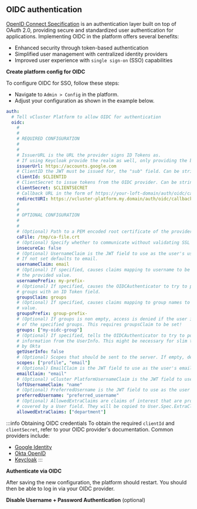 
## OIDC authentication

[OpenID Connect Specification](https://openid.net/specs/openid-connect-core-1_0.html) is an authentication layer built on top of OAuth 2.0, providing secure and standardized user authentication for applications. Implementing OIDC in the platform offers several benefits:

- Enhanced security through token-based authentication
- Simplified user management with centralized identity providers
- Improved user experience with `single sign-on` (SSO) capabilities

<Flow id="sso-oidc">
<Step>

**Create platform config for OIDC**

To configure OIDC for SSO, follow these steps:

- Navigate to `Admin > Config` in the platform.
- Adjust your configuration as shown in the example below.

```yaml title="Platform OIDC configuration"
auth:
  # Tell vCluster Platform to allow OIDC for authentication
  oidc:
    #
    #
    # REQUIRED CONFIGURATION
    #
    #
    # IssuerURL is the URL the provider signs ID Tokens as.
    # If using Keycloak provide the realm as well, only providing the base URL will return a 404. Ex. https://your-keycloak/realms/YOUR-REALM
    issuerUrl: https://accounts.google.com
    # ClientID the JWT must be issued for, the "sub" field. Can be string literal or pulled from the environment.
    clientId: $CLIENTID
    # ClientSecret to issue tokens from the OIDC provider. Can be string literal or pulled from the environment.
    clientSecret: $CLIENTSECRET
    # Callback URL in the form of https://your-loft-domain/auth/oidc/callback
    redirectURI: https://vcluster-platform.my.domain/auth/oidc/callback
    #
    #
    # OPTIONAL CONFIGURATION
    #
    #
    # (Optional) Path to a PEM encoded root certificate of the provider.
    caFile: /tmp/ca-file.crt
    # (Optional) Specify whether to communicate without validating SSL certificates
    insecureCa: false
    # (Optional) UsernameClaim is the JWT field to use as the user's username.
    # If not set defaults to email.
    usernameClaim: email
    # (Optional) If specified, causes claims mapping to username to be prefix with
    # the provided value.
    usernamePrefix: my-prefix-
    # (Optional) If specified, causes the OIDCAuthenticator to try to populate the user's
    # groups with an ID Token field.
    groupsClaim: groups
    # (Optional) If specified, causes claims mapping to group names to be prefixed with the
    # value.
    groupsPrefix: group-prefix-
    # (Optional) If groups is non empty, access is denied if the user is not part of at least one
    # of the specified groups. This requires groupsClaim to be set!
    groups: ["my-oidc-group"]
    # (Optional) If specified, tells the OIDCAuthenticator to try to populate the user's
    # information from the UserInfo. This might be necessary for slim tokens such as used
    # by Okta
    getUserInfo: false
    # (Optional) Scopes that should be sent to the server. If empty, defaults to "email" and "profile".
    scopes: ["profile", "email"]
    # (Optional) EmailClaim is the JWT field to use as the user's email.
    emailClaim: "email"
    # (Optional) vCluster PlatformUsernameClaim is the JWT field to use as the user's ID (Kubernetes name) and username
    loftUsernameClaim: "name"
    # (Optional) PreferredUsername is the JWT field to use as the user's display name
    preferredUsername: "preferred_username"
    # (Optional) AllowedExtraClaims are claims of interest that are provided by the OIDC provider but may not already be
    # covered by a User field. They will be copied to User.Spec.ExtraClaims.
    allowedExtraClaims: ["department"]
```

:::info Obtaining OIDC credentials
To obtain the required `clientId` and `clientSecret`, refer to your OIDC provider's documentation. Common providers include:
- [Google Identity](https://developers.google.com/identity/openid-connect/openid-connect)
- [Okta OpenID](https://developer.okta.com/docs/concepts/oauth-openid/)
- [Keycloak](https://www.keycloak.org/documentation)
:::

</Step>
<Step>

**Authenticate via OIDC**

After saving the new configuration, the platform should restart. You should then be able to log in via your OIDC provider.

</Step>
<Step>

**Disable Username + Password Authentication** (optional)

<DisablePasswordAuthPartial/>
</Step>
</Flow>
